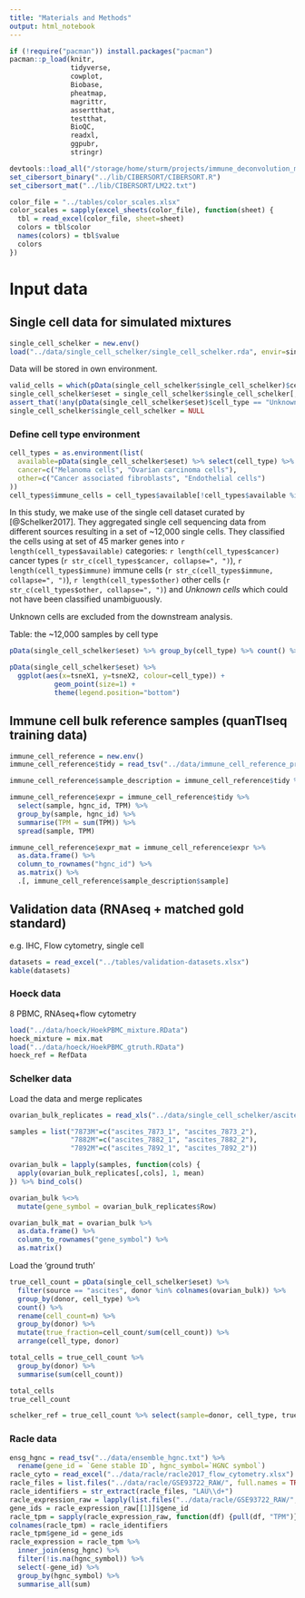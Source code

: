 ```yaml
---
title: "Materials and Methods"
output: html_notebook
---
```


```r
if (!require("pacman")) install.packages("pacman")
pacman::p_load(knitr,
               tidyverse,
               cowplot,
               Biobase,
               pheatmap,
               magrittr,
               assertthat,
               testthat,
               BioQC,
               readxl,
               ggpubr,
               stringr)

devtools::load_all("/storage/home/sturm/projects/immune_deconvolution_methods")
set_cibersort_binary("../lib/CIBERSORT/CIBERSORT.R")
set_cibersort_mat("../lib/CIBERSORT/LM22.txt")

color_file = "../tables/color_scales.xlsx"
color_scales = sapply(excel_sheets(color_file), function(sheet) {
  tbl = read_excel(color_file, sheet=sheet)
  colors = tbl$color
  names(colors) = tbl$value
  colors
})
```


# Input data

## Single cell data for simulated mixtures

```r
single_cell_schelker = new.env()
load("../data/single_cell_schelker/single_cell_schelker.rda", envir=single_cell_schelker)
```

Data will be stored in own environment. 
```r
valid_cells = which(pData(single_cell_schelker$single_cell_schelker)$cell_type!="Unknown")
single_cell_schelker$eset = single_cell_schelker$single_cell_schelker[,valid_cells]
assert_that(!any(pData(single_cell_schelker$eset)$cell_type == "Unknown"))
single_cell_schelker$single_cell_schelker = NULL
```

### Define cell type environment
```r
cell_types = as.environment(list(
  available=pData(single_cell_schelker$eset) %>% select(cell_type) %>% distinct() %>% pull(cell_type),
  cancer=c("Melanoma cells", "Ovarian carcinoma cells"),
  other=c("Cancer associated fibroblasts", "Endothelial cells")
))
cell_types$immune_cells = cell_types$available[!cell_types$available %in% c(cell_types$cancer, cell_types$other)]
```

In this study, we make use of the single cell dataset curated by [@Schelker2017]. They aggregated single cell sequencing data from different sources resulting in a set of ~12,000 single cells. They classified the cells using at set of 45 marker genes into `r length(cell_types$available)` categories:
`r length(cell_types$cancer)` cancer types (`r str_c(cell_types$cancer, collapse=", ")`),
`r length(cell_types$immune)` immune cells (`r str_c(cell_types$immune, collapse=", ")`),
`r length(cell_types$other)` other cells (`r str_c(cell_types$other, collapse=", ")`) and 
*Unknown cells* which could not have been classified unambiguously. 

Unknown cells are excluded from the downstream analysis. 

Table: the ~12,000 samples by cell type
```r
pData(single_cell_schelker$eset) %>% group_by(cell_type) %>% count() %>% knitr::kable()
```


```r
pData(single_cell_schelker$eset) %>% 
  ggplot(aes(x=tsneX1, y=tsneX2, colour=cell_type)) +
           geom_point(size=1) + 
           theme(legend.position="bottom")
```

## Immune cell bulk reference samples (quanTIseq training data)
```r
immune_cell_reference = new.env()
immune_cell_reference$tidy = read_tsv("../data/immune_cell_reference_profiles/immune_cell_reference_tidy.tsv")

immune_cell_reference$sample_description = immune_cell_reference$tidy %>% select(sample, CellType, Study) %>% distinct()

immune_cell_reference$expr = immune_cell_reference$tidy %>%
  select(sample, hgnc_id, TPM) %>%
  group_by(sample, hgnc_id) %>%
  summarise(TPM = sum(TPM)) %>%
  spread(sample, TPM)

immune_cell_reference$expr_mat = immune_cell_reference$expr %>%
  as.data.frame() %>%
  column_to_rownames("hgnc_id") %>% 
  as.matrix() %>% 
  .[, immune_cell_reference$sample_description$sample]
```



## Validation data (RNAseq + matched gold standard)
e.g. IHC, Flow cytometry, single cell

```r
datasets = read_excel("../tables/validation-datasets.xlsx")
kable(datasets)

```

### Hoeck data
8 PBMC, RNAseq+flow cytometry
```r
load("../data/hoeck/HoekPBMC_mixture.RData")
hoeck_mixture = mix.mat
load("../data/hoeck/HoekPBMC_gtruth.RData")
hoeck_ref = RefData
```


### Schelker data
Load the data and merge replicates
```r
ovarian_bulk_replicates = read_xls("../data/single_cell_schelker/ascites_bulk_samples.xls") 

samples = list("7873M"=c("ascites_7873_1", "ascites_7873_2"),
               "7882M"=c("ascites_7882_1", "ascites_7882_2"),
               "7892M"=c("ascites_7892_1", "ascites_7892_2"))

ovarian_bulk = lapply(samples, function(cols) {
  apply(ovarian_bulk_replicates[,cols], 1, mean)
}) %>% bind_cols() 

ovarian_bulk %<>% 
  mutate(gene_symbol = ovarian_bulk_replicates$Row)

ovarian_bulk_mat = ovarian_bulk %>%
  as.data.frame() %>%
  column_to_rownames("gene_symbol") %>%
  as.matrix()
```

Load the 'ground truth'
```r
true_cell_count = pData(single_cell_schelker$eset) %>% 
  filter(source == "ascites", donor %in% colnames(ovarian_bulk)) %>% 
  group_by(donor, cell_type) %>% 
  count() %>% 
  rename(cell_count=n) %>% 
  group_by(donor) %>%
  mutate(true_fraction=cell_count/sum(cell_count)) %>% 
  arrange(cell_type, donor)

total_cells = true_cell_count %>% 
  group_by(donor) %>%
  summarise(sum(cell_count))

total_cells
true_cell_count

schelker_ref = true_cell_count %>% select(sample=donor, cell_type, true_fraction)

```


### Racle data
```r
ensg_hgnc = read_tsv("../data/ensemble_hgnc.txt") %>% 
  rename(gene_id = `Gene stable ID`, hgnc_symbol=`HGNC symbol`)
racle_cyto = read_excel("../data/racle/racle2017_flow_cytometry.xlsx")
racle_files = list.files("../data/racle/GSE93722_RAW/", full.names = TRUE)
racle_identifiers = str_extract(racle_files, "LAU\\d+")
racle_expression_raw = lapply(list.files("../data/racle/GSE93722_RAW/", full.names = TRUE), read_tsv) 
gene_ids = racle_expression_raw[[1]]$gene_id
racle_tpm = sapply(racle_expression_raw, function(df) {pull(df, "TPM")}) %>% as.tibble()
colnames(racle_tpm) = racle_identifiers
racle_tpm$gene_id = gene_ids
racle_expression = racle_tpm %>%
  inner_join(ensg_hgnc) %>%
  filter(!is.na(hgnc_symbol)) %>%
  select(-gene_id) %>%
  group_by(hgnc_symbol) %>%
  summarise_all(sum)
```

